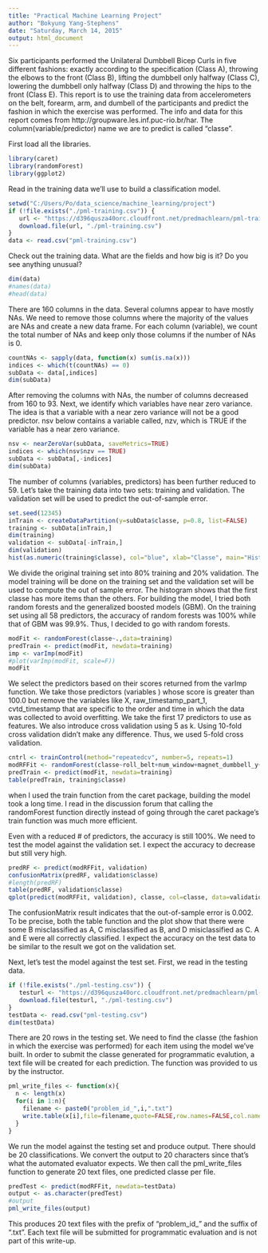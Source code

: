 ```yaml
---
title: "Practical Machine Learning Project"
author: "Bokyung Yang-Stephens"
date: "Saturday, March 14, 2015"
output: html_document
---
```

Six participants performed the Unilateral Dumbbell Bicep Curls in five different fashions: exactly according to the specification (Class A), throwing the elbows to the front (Class B), lifting the dumbbell only halfway (Class C), lowering the dumbbell only halfway (Class D) and throwing the hips to the front (Class E). This report is to use the training data from accelerometers on the belt, forearm, arm, and dumbell of the participants and predict the fashion in which the exercise was performed. The info and data for this report comes from http://groupware.les.inf.puc-rio.br/har.  The column(variable/predictor) name we are to predict is called "classe".

First load all the libraries.
```r
library(caret)
library(randomForest)
library(ggplot2)
```

Read in the training data we'll use to build a classification model.

```r
setwd("C:/Users/Po/data_science/machine_learning/project")
if (!file.exists("./pml-training.csv")) {
   url <- "https://d396qusza40orc.cloudfront.net/predmachlearn/pml-training.csv"
   download.file(url, "./pml-training.csv")
}
data <- read.csv("pml-training.csv")
```

Check out the training data.  What are the fields and how big is it?  Do you see anything unusual?

```r
dim(data)
#names(data)
#head(data)
```

There are 160 columns in the data.  Several columns appear to have mostly NAs.
We need to remove those columns where the majority of the values are NAs and create a new data frame. For each column (variable), we count the total number of NAs and keep only those columns if the number of NAs is 0.

```r
countNAs <- sapply(data, function(x) sum(is.na(x)))
indices <- which(t(countNAs) == 0)
subData <- data[,indices]
dim(subData)
```
After removing the columns with NAs, the number of columns decreased from 160 to 93.  Next, we identify which variables have near zero variance. The idea is that a variable with a near zero variance will not be a good predictor.  nsv below contains a variable called, nzv, which is TRUE if the variable has a near zero variance.  
```r
nsv <- nearZeroVar(subData, saveMetrics=TRUE)
indices <- which(nsv$nzv == TRUE)
subData <- subData[,-indices]
dim(subData)
```
The number of columns (variables, predictors) has been further reduced to 59.  Let's take the training data into two sets: training and validation.  The validation set will be used to predict the out-of-sample error.
```r
set.seed(12345)
inTrain <- createDataPartition(y=subData$classe, p=0.8, list=FALSE)
training <- subData[inTrain,]
dim(training)
validation <- subData[-inTrain,]
dim(validation)
hist(as.numeric(training$classe), col="blue", xlab="Classe", main="Histogram of Training Classe")
```

We divide the original training set into 80% training and 20% validation.  The model training will be done on the training set and the validation set will be used to compute the out of sample error.  The histogram shows that the first classe has more items than the others.  For building the model, I tried both random forests and the generalized boosted models (GBM).  On the training set using all 58 predictors, the accuracy of random forests was 100% while that of GBM was 99.9%.  Thus, I decided to go with random forests.  
```r
modFit <- randomForest(classe~.,data=training)
predTrain <- predict(modFit, newdata=training)
imp <- varImp(modFit)
#plot(varImp(modFit, scale=F))
modFit
```
We select the predictors based on their scores returned from the varImp function.  We take those predictors (variables ) whose score is greater than 100.0 but remove the variables like X, raw_timestamp_part_1, cvtd_timestamp that are specific to the order and time in which the data was collected to avoid overfitting.  We take the first 17 predictors to use as features.  We also introduce cross validation using 5 as k.  Using 10-fold cross validation didn't make any difference.  Thus, we used 5-fold cross validation.
```r
cntrl <- trainControl(method="repeatedcv", number=5, repeats=1)
modRFFit <- randomForest(classe~roll_belt+num_window+magnet_dumbbell_y+yaw_belt+pitch_belt+pitch_forearm+magnet_dumbbell_z+magnet_dumbbell_x+accel_belt_z+magnet_belt_y+roll_dumbbell+accel_dumbbell_y+roll_forearm+magnet_belt_z+total_accel_belt+gyros_belt_z+accel_dumbbell_z,trControl=cntrl, data=training)
predTrain <- predict(modFit, newdata=training)
table(predTrain, training$classe)
```
when I used the train function from the caret package, building the  model took a long time.  I read in the discussion forum that calling the randomForest function directly instead of going through the caret package's train function was much more efficient. 

Even with a reduced # of predictors, the accuracy is still 100%.  We need to test the model against the validation set.  I expect the accuracy to decrease but still very high.
```r
predRF <- predict(modRFFit, validation)
confusionMatrix(predRF, validation$classe)
#length(predRF)
table(predRF, validation$classe)
qplot(predict(modRFFit, validation), classe, col=classe, data=validation)

```

The confusionMatrix result indicates that the out-of-sample error is 0.002. To be precise, both the table function and the plot show that there were some B misclassified as A, C misclassified as B, and D misiclassified as C.  A and E were all correctly classified.  I expect the accuracy on the test data to be similar to the result we got on the validation set.  

Next, let's  test the model against the test set.  First, we read in the testing data.
```r
if (!file.exists("./pml-testing.csv")) {
   testurl <- "https://d396qusza40orc.cloudfront.net/predmachlearn/pml-testing.csv"
   download.file(testurl, "./pml-testing.csv")
}
testData <- read.csv("pml-testing.csv")
dim(testData)
```
There are 20 rows in the testing set.  We need to find the classe (the fashion in which the exercise was performed) for each item using the model we've built.  In order to submit the classe generated for programmatic evalution, a text file will be created for each prediction.  The function was provided to us by the instructor.
```r
pml_write_files <- function(x){
  n <- length(x)
  for(i in 1:n){
    filename <- paste0("problem_id_",i,".txt")
    write.table(x[i],file=filename,quote=FALSE,row.names=FALSE,col.names=FALSE)
  }
}
```
We run the model against the testing set and produce output.  There should be 20 classifications.  We convert the output to 20 characters since that's what the automated evaluator expects.  We then call the pml_write_files function to generate 20 text files, one predicted classe per file.
```r
predTest <- predict(modRFFit, newdata=testData)
output <- as.character(predTest)
#output
pml_write_files(output)
```
This produces 20 text files with the prefix of "problem_id_" and the suffix of ".txt".  Each text file will be submitted for programmatic evaluation and is not part of this write-up.
